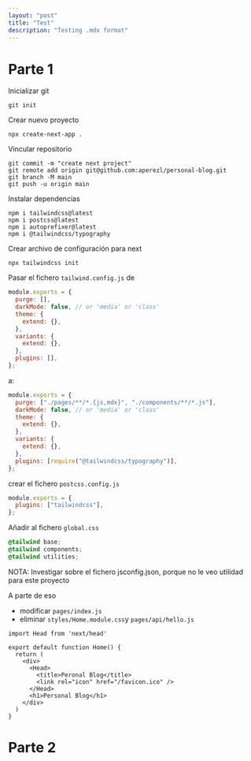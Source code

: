 ```yaml
---
layout: "post"
title: "Test"
description: "Testing .mdx format"
---
```


# Parte 1

Inicializar git

```shell
git init
```

Crear nuevo proyecto

```shell
npx create-next-app .
```

Vincular repositorio

```
git commit -m "create next project"
git remote add origin git@github.com:aperezl/personal-blog.git
git branch -M main
git push -u origin main
```

Instalar dependencias

```
npm i tailwindcss@latest
npm i postcss@latest
npm i autoprefixer@latest
npm i @tailwindcss/typography
```

Crear archivo de configuración para next

```shell
npx tailwindcss init
```

Pasar el fichero `tailwind.config.js` de

```javascript
module.exports = {
  purge: [],
  darkMode: false, // or 'media' or 'class'
  theme: {
    extend: {},
  },
  variants: {
    extend: {},
  },
  plugins: [],
};
```

a:

```javascript
module.exports = {
  purge: ["./pages/**/*.{js,mdx}", "./components/**/*.js"],
  darkMode: false, // or 'media' or 'class'
  theme: {
    extend: {},
  },
  variants: {
    extend: {},
  },
  plugins: [require("@tailwindcss/typography")],
};
```

crear el fichero `postcss.config.js`

```javascript
module.exports = {
  plugins: ["tailwindcss"],
};
```

Añadir al fichero `global.css`

```css
@tailwind base;
@tailwind components;
@tailwind utilities;
```

NOTA: Investigar sobre el fichero jsconfig.json, porque no le veo utilidad para este proyecto

A parte de eso

- modificar `pages/index.js`
- eliminar `styles/Home.module.css`y `pages/api/hello.js`

```react
import Head from 'next/head'

export default function Home() {
  return (
    <div>
      <Head>
        <title>Peronal Blog</title>
        <link rel="icon" href="/favicon.ico" />
      </Head>
      <h1>Personal Blog</h1>
    </div>
  )
}
```

# Parte 2
